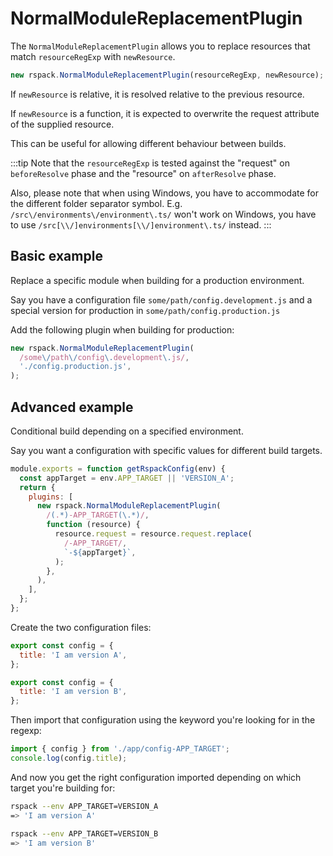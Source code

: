 
<WebpackLicense from="https://webpack.js.org/plugins/normal-module-replacement-plugin/" />

# NormalModuleReplacementPlugin

The `NormalModuleReplacementPlugin` allows you to replace resources that match `resourceRegExp` with `newResource`.

```js
new rspack.NormalModuleReplacementPlugin(resourceRegExp, newResource);
```

If `newResource` is relative, it is resolved relative to the previous resource.

If `newResource` is a function, it is expected to overwrite the request attribute of the supplied resource.

This can be useful for allowing different behaviour between builds.

:::tip
Note that the `resourceRegExp` is tested against the "request" on `beforeResolve` phase and the "resource" on `afterResolve` phase.

Also, please note that when using Windows, you have to accommodate for the different folder separator symbol. E.g. `/src\/environments\/environment\.ts/` won't work on Windows, you have to use `/src[\\/]environments[\\/]environment\.ts/` instead.
:::

## Basic example

Replace a specific module when building for a production environment.

Say you have a configuration file `some/path/config.development.js` and a special version for production in `some/path/config.production.js`

Add the following plugin when building for production:

```javascript
new rspack.NormalModuleReplacementPlugin(
  /some\/path\/config\.development\.js/,
  './config.production.js',
);
```

## Advanced example

Conditional build depending on a specified environment.

Say you want a configuration with specific values for different build targets.

```javascript
module.exports = function getRspackConfig(env) {
  const appTarget = env.APP_TARGET || 'VERSION_A';
  return {
    plugins: [
      new rspack.NormalModuleReplacementPlugin(
        /(.*)-APP_TARGET(\.*)/,
        function (resource) {
          resource.request = resource.request.replace(
            /-APP_TARGET/,
            `-${appTarget}`,
          );
        },
      ),
    ],
  };
};
```

Create the two configuration files:

```js title="app/config-VERSION_A.js"
export const config = {
  title: 'I am version A',
};
```

```js title="app/config-VERSION_B.js"
export const config = {
  title: 'I am version B',
};
```

Then import that configuration using the keyword you're looking for in the regexp:

```javascript
import { config } from './app/config-APP_TARGET';
console.log(config.title);
```

And now you get the right configuration imported depending on which target you're building for:

```bash
rspack --env APP_TARGET=VERSION_A
=> 'I am version A'

rspack --env APP_TARGET=VERSION_B
=> 'I am version B'
```
